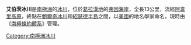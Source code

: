 {{coord|66|52|S|64|53|W|type:glacier_region:AQ|display=title}}

'''艾伯茨冰川'''是[[南極洲|南極洲]]的[[冰川|冰川]]，位於[[葛拉漢地|葛拉漢地]]的[[弗因海岸|弗因海岸]]，全長13公里，流經[[阿韋里高原|阿韋里高原]]，終點在[[鮑爾奇冰川|鮑爾奇冰川]]和[[紹瑟德半島|紹瑟德半島]]之間，以[[美國|美國]]的地名學家命名，現時由《[[南極條約體系|南極條約體系]]》管理。

{{DEFAULTSORT:Alberts Glacier}}
[[Category:南極洲冰川|Category:南極洲冰川]]


{{FoynCoast-geo-stub}}